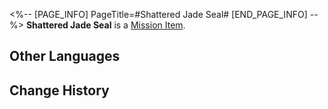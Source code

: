<%-- [PAGE_INFO]
PageTitle=#Shattered Jade Seal#
[END_PAGE_INFO] --%>
{{Item Infobox
|id          = 140163
|image       = Item Shattered Jade Seal.png{{subst:void|<!--$UPLOAD:<<SpriteOutput/ItemFigures/140163.png>-<Item Shattered Jade Seal.png>-<Item Icons>>-->}}
|type        = Mission Item
|invCategory = Missions
|rarity      = 3
|effect      = 
|description = A token required to traverse across an important location. Looks like the process of acquiring this token was not very smooth.
}}
'''Shattered Jade Seal''' is a [[Mission Item]].

==Other Languages==
{{Other Languages
|en   = Shattered Jade Seal
|zhs  = 碎裂的玉符
|zht  = 碎裂的玉符
|ja   = 砕けた玉符
|ko   = 부서진 옥패
|es   = Sello de jade roto
|fr   = Sceau de jade brisé
|ru   = Разбитая нефритовая бирка
|th   = ตราหยกที่แตกหัก
|vi   = Ngọc Phù Vỡ Nát
|de   = Zerbrochenes Jadesiegel
|id   = Segel Giok Retak
|pt   = Selo de Jade Despedaçado
}}

==Change History==
{{Change History|1.0}}